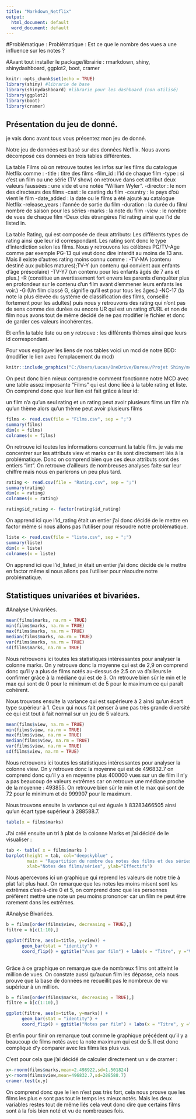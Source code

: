 ---
title: "Markdown_Netflix"
output:
  html_document: default
  word_document: default
---

#Problématique : Problématique : Est ce que le nombre des vues a une influence sur les notes ?

#Avant tout installer le package/librairie : rmarkdown, shiny, shinydashboard, ggplot2, boot, cramer

```{r setup, include=FALSE}
knitr::opts_chunk$set(echo = TRUE)
library(shiny) #librarie de base
library(shinydashboard) #librarie pour les dashboard (non utilisé)
library(ggplot2)
library(boot)
library(cramer)

```


## Présentation du jeu de donné.
je vais donc avant tous vous présentez mon jeu de donné.

Notre jeu de données est basé sur des données Netflix. Nous avons décomposé ces données en trois tables différentes.

La table Films où on retrouve toutes les infos sur les films du catalogue Netflix comme :
-title : titre des films 
-film_id : l'id de chaque film 
-type : si c'est un film ou une série (TV show) on retrouve dans cet attribut deux valeurs faussées : une vide et une notée "William Wyler". 
-director : le nom des directeurs des films 
-cast : le casting du film
-country : le pays d'où vient le film
-date_added : la date ou le films a été ajouté au catalogue Netflix -release_years : l'année de sortie du film 
-duration : la durée du film/ nombre de saison pour les séries -marks : la note du film
-view : le nombre de vues de chaque film 
-Deux clés étrangères l'id rating ainsi que l'id de listed in.

La table Rating, qui est composée de deux attributs: 
Les différents types de rating ainsi que leur id correspondant. Les rating sont donc le type d'interdiction selon les films. 
Nous y retrouvons les célèbres PG/TV-Age comme par exemple PG-13 qui veut donc dire interdit au moins de 13 ans. 
Mais il existe d'autres rating moins connu comme : 
-TV-MA (contenu destiné aux publics matures);TV-Y (un contenu qui convient aux enfants d'âge préscolaire)
-TV-Y7 (un contenu pour les enfants âgés de 7 ans et plus.)
-R (constitue un avertissement fort envers les parents d'enquêter plus en profondeur sur le contenu d'un film avant d'emmener leurs enfants les voir.)
-G (Un film classé G, signifie qu'il est pour tous les âges.)
-NC-17 (la note la plus élevée du système de classification des films, conseillé fortement pour les adultes) puis nous y retrouvons des rating qui n'ont pas de sens comme des durées ou encore UR qui est un rating d'URL et non de film nous avons tout de même décidé de ne pas modifier le fichier et donc de garder ces valeurs incohérentes.

Et enfin la table liste ou on y retrouve : les différents thèmes ainsi que leurs id correspondant.

Pour vous expliquer les liens de nos tables voici un mcd de notre BDD: (modifier le lien avec l'emplacement du mcd)

```{r setup1, include=TRUE}

knitr::include_graphics("C:/Users/Lucas/OneDrive/Bureau/Projet Shiny/mcd netflix.PNG")

```

On peut donc bien mieux comprendre comment fonctionne notre MCD avec une table assez imposante "Films" qui est donc liée à la table rating et liste. On comprend donc que leur lien est fait grâce à leur id: 

un film n'a qu'un seul rating et un rating peut avoir plusieurs films
un film n'a qu'un thème alors qu'un thème peut avoir plusieurs films

```{r setup2, include=TRUE}

films <- read.csv(file = "Films.csv", sep = ";")
summary(films)
dim(x = films)
colnames(x = films)

```

On retrouve ici toutes les informations concernant la table film.
je vais me concentrer sur les attributs view et marks car ils sont directement liés à la problématique. Donc on comprend bien que ces deux attributs sont des entiers "int". On retrouve d'ailleurs de nombreuses analyses faite sur leur chiffre mais nous en parlerons un peu plus tard.

```{r setup3, include=TRUE}

rating <- read.csv(file = "Rating.csv", sep = ";")
summary(rating)
dim(x = rating)
colnames(x = rating)

rating$id_rating <- factor(rating$id_rating)

```

On apprend ici que l'id_rating était un entier j'ai donc décidé de le mettre en
factor même si nous allons pas l'utiliser pour résoudre notre problématique.

```{r setup4, include=TRUE}

liste <- read.csv(file = "liste.csv", sep = ";")
summary(liste)
dim(x = liste)
colnames(x = liste)

```

On apprend ici que l'id_listed_in était un entier j'ai donc décidé de le mettre en factor même si nous allons pas l'utiliser pour résoudre notre problématique.


## Statistiques univariées et bivariées.

#Analyse Univariées.


```{r setup5, include=TRUE}

mean(films$marks, na.rm = TRUE)
min(films$marks, na.rm = TRUE)
max(films$marks, na.rm = TRUE)
median(films$marks, na.rm = TRUE)
var(films$marks, na.rm = TRUE)
sd(films$marks, na.rm = TRUE)

```

Nous retrouvons ici toutes les statistiques intéressantes pour analyser la colonne marks. On y retrouve donc la moyenne qui est de 2,9 on comprend donc qu'il y a plus de films notés au-dessus de 2.5 on va d'ailleurs le confirmer grâce à la médiane qui est de 3. On retrouve bien sûr le min et le max qui sont de 0 pour le minimum et de 5 pour le maximum ce qui paraît cohérent.

Nous trouvons ensuite la variance qui est supérieure à 2 ainsi qu'un écart type supérieur à 1. Ceux qui nous fait penser à une pas très grande diversité ce qui est tout à fait normal sur un jeu de 5 valeurs.

```{r setup6, include=TRUE}

mean(films$view, na.rm = TRUE)
min(films$view, na.rm = TRUE)
max(films$view, na.rm = TRUE)
median(films$view, na.rm = TRUE)
var(films$view, na.rm = TRUE)
sd(films$view, na.rm = TRUE)

```

Nous retrouvons ici toutes les statistiques intéressantes pour analyser la colonne view. On y retrouve donc la moyenne qui est de  496832.7 on comprend donc qu'il y a en moyenne plus 400000 vues sur un de film il n'y a pas beaucoup de valeurs extrêmes car on retrouve une médiane proche de la moyenne : 493855. On retrouve bien sûr le min et le max qui sont de 72 pour le minimum et de 999907 pour le maximum.

Nous trouvons ensuite la variance qui est éguale à 83283466505 ainsi qu'un écart type supérieur à 288588.7.

```{r setup7, include=TRUE}

table(x = films$marks)

```

J'ai créé ensuite un tri à plat de la colonne Marks et j'ai décidé de le visualiser :

```{r setup8, include=TRUE}

tab <- table( x = films$marks )
barplot(height = tab, col="deepskyblue" ,
        main = "Repartition du nombre des notes des films et des séries", las= 1,
        xlab="Notes des films/séries", ylab="Effectifs")

```

Nous apercevons ici un graphique qui reprend les valeurs de notre trie à plat fait plus haut. On remarque que les notes les moins misent sont les extrêmes c'est-à-dire 0 et 5, on comprend donc que les personnes préfèrent mettre une note un peu moins prononcer car un film ne peut être rarement dans les extrêmes.

#Analyse Bivariées.
 
```{r setup9, include=TRUE}

b = films[order(films$view, decreasing = TRUE),]
filtre = b[c(1:10),]

ggplot(filtre, aes(x=title, y=view)) + 
      geom_bar(stat = "identity") +
      coord_flip() + ggtitle("Vues par film") + labs(x = "Titre", y ="Vues")
    

```
Grâce à ce graphique on remarque que de nombreux films ont atteint le million de vues. On constate aussi qu'aucun film les dépasse, cela nous prouve que la base de données ne recueillit pas le nombreux de vu supérieur à un million.
 
```{r setup10, include=TRUE}

b = films[order(films$marks, decreasing = TRUE),]
filtre = b[c(1:10),]

ggplot(filtre, aes(x=title, y=marks)) + 
      geom_bar(stat = "identity") +
      coord_flip() + ggtitle("Notes par film") + labs(x = "Titre", y ="Notes")

```
Et enfin pour finir on remarque tout comme le graphique précédent qu'il y a beaucoup de films notés avec la note maximum qui est de 5. Il est donc compliqué d'y comparer avec les films les plus vus. 

C'est pour cela que j'ai décidé de calculer directement un v de cramer :

```{r setup11, include=TRUE}

x<-rnorm(films$marks,mean=2.498922,sd=1.501824)
y<-rnorm(films$view,mean=496832.7,sd=288588.7)
cramer.test(x,y)

```
On comprend donc que le lien n'est pas très fort, cela nous prouve que les films les plus e sont pas tout le temps les mieux notés. Mais les deux variables restes tout de même liés cela veut donc dire que certains films sont à la fois bien noté et vu de nombreuses fois.
